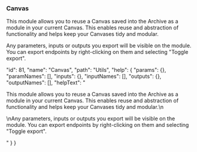 ### Canvas

This module allows you to reuse a Canvas saved into the Archive as a module in your current Canvas. This enables reuse and abstraction of functionality and helps keep your Canvases tidy and modular.
  


Any parameters, inputs or outputs you export will be visible on the module. You can export endpoints by right-clicking on them and selecting "Toggle export".










  "id": 81,
  "name": "Canvas",
  "path": "Utils",
  "help": {
    "params": {},
    "paramNames": [],
    "inputs": {},
    "inputNames": [],
    "outputs": {},
    "outputNames": [],
    "helpText": "<p>This module allows you to reuse a Canvas saved into the Archive as a module in your current Canvas. This enables reuse and abstraction of functionality and helps keep your Canvases tidy and modular.\n</p><p>\nAny parameters, inputs or outputs you export will be visible on the module. You can export endpoints by right-clicking on them and selecting \"Toggle export\".</p>"
  }
}